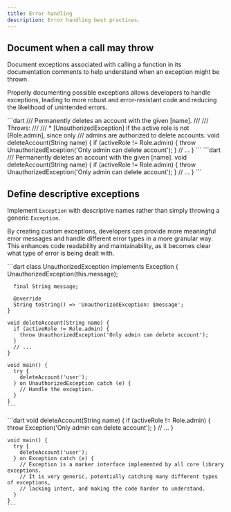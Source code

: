 ```yaml
---
title: Error handling
description: Error handling best practices.
---
```



## Document when a call may throw

Document exceptions associated with calling a function in its documentation comments to help understand when an exception might be thrown.

Properly documenting possible exceptions allows developers to handle exceptions, leading to more robust and error-resistant code and reducing the likelihood of unintended errors.

<Tabs>
  <TabItem label="Good ✅">
    ```dart
    /// Permanently deletes an account with the given [name].
    ///
    /// Throws:
    ///
    /// * [UnauthorizedException] if the active role is not [Role.admin], since only
    ///  admins are authorized to delete accounts.
    void deleteAccount(String name) {
      if (activeRole != Role.admin) {
        throw UnauthorizedException('Only admin can delete account');
      }
      // ...
    }
    ```
  </TabItem>
  <TabItem label="Bad ❗️">
    ```dart
    /// Permanently deletes an account with the given [name].
    void deleteAccount(String name) {
      if (activeRole != Role.admin) {
        throw UnauthorizedException('Only admin can delete account');
      }
      // ...
    }
    ```
  </TabItem>
</Tabs>

## Define descriptive exceptions

Implement `Exception` with descriptive names rather than simply throwing a generic `Exception`.

By creating custom exceptions, developers can provide more meaningful error messages and handle different error types in a more granular way. This enhances code readability and maintainability, as it becomes clear what type of error is being dealt with.

<Tabs>
  <TabItem label="Good ✅">
    ```dart
    class UnauthorizedException implements Exception {
      UnauthorizedException(this.message);

      final String message;

      @override
      String toString() => 'UnauthorizedException: $message';
    }

    void deleteAccount(String name) {
      if (activeRole != Role.admin) {
        throw UnauthorizedException('Only admin can delete account');
      }
      // ...
    }

    void main() {
      try {
        deleteAccount('user');
      } on UnauthorizedException catch (e) {
        // Handle the exception.
      }
    }
    ```

  </TabItem>
  <TabItem label="Bad ❗️">
    ```dart
    void deleteAccount(String name) {
      if (activeRole != Role.admin) {
        throw Exception('Only admin can delete account');
      }
      // ...
    }

    void main() {
      try {
        deleteAccount('user');
      } on Exception catch (e) {
        // Exception is a marker interface implemented by all core library exceptions.
        // It is very generic, potentially catching many different types of exceptions,
        // lacking intent, and making the code harder to understand.
      }
    }
    ```

  </TabItem>
</Tabs>
